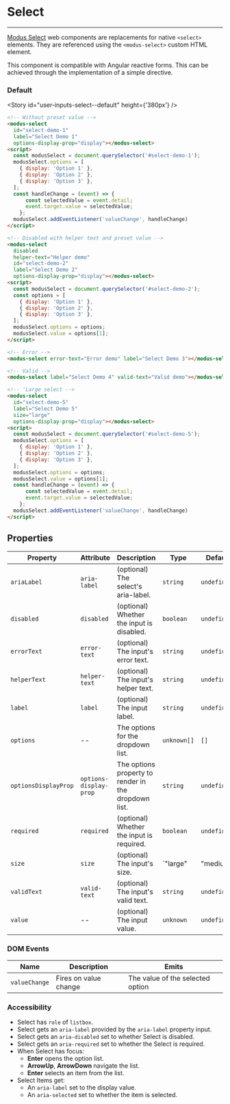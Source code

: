 
# Select

---

[Modus Select](https://modus.trimble.com/components/inputs/) web components are replacements for native `<select>` elements. They are referenced using the `<modus-select>` custom HTML element.

This component is compatible with Angular reactive forms. This can be achieved through the implementation of a simple directive.

### Default

<Story id="user-inputs-select--default" height={'380px'} />

```html
<!-- Without preset value -->
<modus-select
  id="select-demo-1"
  label="Select Demo 1"
  options-display-prop="display"></modus-select>
<script>
  const modusSelect = document.querySelector('#select-demo-1');
  modusSelect.options = [
    { display: 'Option 1' },
    { display: 'Option 2' },
    { display: 'Option 3' },
  ];
  const handleChange = (event) => {
      const selectedValue = event.detail;
      event.target.value = selectedValue;
    };
  modusSelect.addEventListener('valueChange', handleChange)
</script>

<!-- Disabled with helper text and preset value -->
<modus-select
  disabled
  helper-text="Helper demo"
  id="select-demo-2"
  label="Select Demo 2"
  options-display-prop="display"></modus-select>
<script>
  const modusSelect = document.querySelector('#select-demo-2');
  const options = [
    { display: 'Option 1' },
    { display: 'Option 2' },
    { display: 'Option 3' },
  ];
  modusSelect.options = options;
  modusSelect.value = options[1];
</script>

<!-- Error -->
<modus-select error-text="Error demo" label="Select Demo 3"></modus-select>

<!-- Valid -->
<modus-select label="Select Demo 4" valid-text="Valid demo"></modus-select>

<!-- 'Large select -->
<modus-select
  id="select-demo-5"
  label="Select Demo 5"
  size="large"
  options-display-prop="display"></modus-select>
<script>
  const modusSelect = document.querySelector('#select-demo-5');
  modusSelect.options = [
    { display: 'Option 1' },
    { display: 'Option 2' },
    { display: 'Option 3' },
  ];
  modusSelect.options = options;
  modusSelect.value = options[1];
  const handleChange = (event) => {
      const selectedValue = event.detail;
      event.target.value = selectedValue;
    };
  modusSelect.addEventListener('valueChange', handleChange)
</script>
```

## Properties

| Property             | Attribute              | Description                                          | Type                  | Default     |
| -------------------- | ---------------------- | ---------------------------------------------------- | --------------------- | ----------- |
| `ariaLabel`          | `aria-label`           | (optional) The select's aria-label.                  | `string`              | `undefined` |
| `disabled`           | `disabled`             | (optional) Whether the input is disabled.            | `boolean`             | `undefined` |
| `errorText`          | `error-text`           | (optional) The input's error text.                   | `string`              | `undefined` |
| `helperText`         | `helper-text`          | (optional) The input's helper text.                  | `string`              | `undefined` |
| `label`              | `label`                | (optional) The input label.                          | `string`              | `undefined` |
| `options`            | --                     | The options for the dropdown list.                   | `unknown[]`           | `[]`        |
| `optionsDisplayProp` | `options-display-prop` | The options property to render in the dropdown list. | `string`              | `undefined` |
| `required`           | `required`             | (optional) Whether the input is required.            | `boolean`             | `undefined` |
| `size`               | `size`                 | (optional) The input's size.                         | `"large" | "medium"`  | `'medium'`  |
| `validText`          | `valid-text`           | (optional) The input's valid text.                   | `string`              | `undefined` |
| `value`              | --                     | (optional) The input value.                          | `unknown`             | `undefined` |

### DOM Events

| Name          | Description           | Emits                            |
| ------------- | --------------------- | -------------------------------- |
| `valueChange` | Fires on value change | The value of the selected option |

### Accessibility

- Select has `role` of `listbox`.
- Select gets an `aria-label` provided by the `aria-label` property input.
- Select gets an `aria-disabled` set to whether Select is disabled.
- Select gets an `aria-required` set to whether the Select is required.
- When Select has focus:
  - **Enter** opens the option list.
  - **ArrowUp**, **ArrowDown** navigate the list.
  - **Enter** selects an item from the list.
- Select Items get:
  - An `aria-label` set to the display value.
  - An `aria-selected` set to whether the item is selected.

